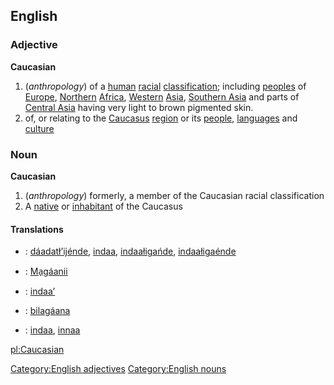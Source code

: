 ==English==
===Adjective===
[[Category:English adjectives]]
'''Caucasian'''
#(''anthropology'') of a [[human]] [[racial]] [[classification]]; including [[people]]s of [[Europe]], [[Northern]] [[Africa]], [[Western]] [[Asia]], [[Southern Asia]] and parts of [[Central Asia]] having very light to brown pigmented skin.
#of, or relating to the [[Caucasus]] [[region]] or its [[people]], [[language]]s and [[culture]]
===Noun===
[[Category:English nouns]]
'''Caucasian'''
#(''anthropology'') formerly, a member of the Caucasian racial classification
#A [[native]] or [[inhabitant]] of the Caucasus

====Translations====
* {{apc}}: [[dáadatł’ijénde]], [[indaa]], [[indaałigańde]], [[indaałigaénde]]
* {{apj}}: [[Ma̠gáanii]]
* {{apm}}: [[indaa’]]
* {{nv}}: [[bilagáana]]
* {{apw}}: [[indaa]], [[innaa]]

[[pl:Caucasian]]